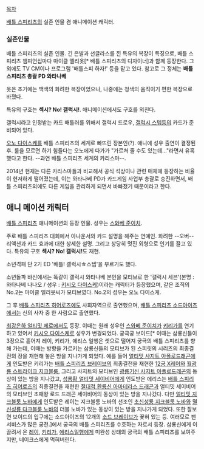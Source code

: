 [[목차]]

[[배틀 스피리츠]]의 실존 인물 겸 애니메이션 캐릭터. 

=== 실존인물 ===
배틀 스피리츠의 실존 인물. 긴 은발과 선글라스를 낀 특유의 복장이 특징으로, 배틀 스피리츠 챔피언십마다 마이클 엘리옷[* 배틀 스피리츠의 디자이너]과 함께 등장한다. 그 외에도 TV CM이나 프로그램 '배틀스피 하자!' 등을 맡고 있다. 참고로 그 정체는 '''배틀 스피리츠 총괄 PD 와타나베'''

옷은 초기에는 백색의 화려한 복장이었으나, 나중에는 청색의 움직이기 편한 복장으로 바꿨다.

특유의 구호는 '''섹시? No! 갤럭시!'''. 애니메이션에서도 구호를 외친다. 

갤럭시라고 인정받는 카드 배틀러를 위해서 갤럭시 드로우, [[갤럭시 스텝]]등의 카드가 준비되어 있다.

[[오노 다이스케]]를 배틀 스피리츠의 세계로 빠뜨린 장본인(?). 애니에 성우 출연이 결정된 후. 룰을 모르면 하기 힘들다는 오노에게 다가가 "가르쳐 줄 수도 있는데…"라면서 유혹했다고 한다. --과연 배틀 스피리츠 세계의 카리스마--. 

2014년 현재는 다른 카리스마들과 비교해서 공식 석상이나 관련 매체에 등장하는 비율이 현저하게 떨어졌는데, 이는 와타나베 PD가 카드게임 사업부 총괄로 승진하면서, 배틀 스피리츠외에도 다른 게임을 관리하게 되면서 바빠졌기 때문이라고 한다.

== 애니 메이션 캐릭터 ==
[[배틀 스피리츠]] 애니메이션의 등장 인물. 성우는 [[스와베 준이치]].

주로 배틀 스피리츠 대회에서 아나운서와 카드 설명을 해주는 연예인. 화려한 --오버-- 리액션과 카드 효과에 대한 상세한 설명. 그리고 상당히 멋진 외형으로 인기를 끌고 있다. 특유의 구호 '''섹시? No! 갤럭시!'''도 재현.

소년격패 단 2기 ED '배틀! 갤럭시☆스텝'을 부르기도 했다. 

소년돌파 바신에서는 똑같이 갤럭시 와타나베 본인을 모티브로 한 '갤럭시 세븐'(본명 : 와타나베 나나오 / 성우 : [[키시오 다이스케]])이라는 캐릭터가 등장했으며, 같은 조직의 No.2는 마이클 엘리옷씨가 모티브였다. No.2의 성우는 오노 다이스케.

그 후 [[배틀 스피리츠 히어로즈]]에도 사회자역으로 출연했으며, [[배틀 스피리츠 소드아이즈]]에서는 신의 사자 중 한 사람으로 출연했다.

[[최강은하 얼티밋 제로]]에서도 등장. 이때는 원래 성우인 [[스와베 준이치]]가 [[키리가]]를 연기하고 있어서 [[키시오 다이스케]]로 성우가 변경되었다.  궁극궁 보이드[* 이때는 삼룡신들이 3장으로 흩어져 레이, 키리가, 에리스 일행은 셋으로 떨어져 궁극의 배틀 스피리츠를 향해 가는데, 이때는 방향을 가르키는 삼룡신들의 모티브가 된 스피릿의 시리즈의 최종결전의 장을 재현해 놓은 방을 지나가게 되었다. 예를 들어 [[얼티밋 사지트 아폴로드래곤]]에게 인도받은 키리가는 [[배틀 스피리츠 브레이브]]의 최종결전을 재현한 [[12궁 X레어]]와 [[월광룡 스트라이크 지크블룸]], 그리고 사지트의 모티브인 [[광룡기신 사지트 아폴로드래곤]]의 동상이 있는 방을 지나갔고, [[성룡황 얼티밋 세이비어]]에게 인도받은 에리스는 [[배틀 스피리츠 히어로즈]]의 최종결전을 재현한 [[절대적 환룡신 아마테라스 드래곤]]과 얼티밋 세이비어의 모티브인 초패왕 로드 드래곤 세이비어의 동상이 있는 방을 지나갔다. 다만 [[얼티밋 지크블룸 노바]]에게 인도받은 레이는 지크블룸 노바의 선조인 [[초신성룡 지크블룸 노바]]와 [[멸신성룡 다크블룸 노바]]의 더블 노바가 있는 동상이 있는 방을 지나가게 되었다. 또한 잘보면 보이드의 입구에는 소드아이즈의 12개의 [[소드 브레이브]]가 꽃혀 있는 등. 여러모로 팬 서비스가 많은 궁전.]에서 궁극의 배틀 스피리츠를 수호하는 자로서 등장. 삼룡신에게 이끌려서 온 [[레이(배틀 스피리츠)|레이]], [[키리가]], [[에리스(배틀 스피리츠)|에리스]]일행에게 미완성 상태의 궁극의 배틀 스피리츠를 보여주지만, 네이크스에게 먹혀버린다.

